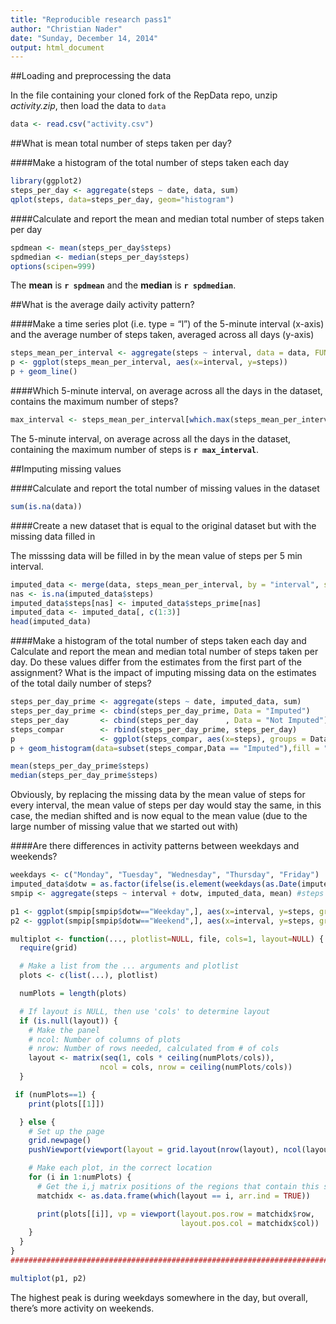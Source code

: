 ```yaml
---
title: "Reproducible research pass1"
author: "Christian Nader"
date: "Sunday, December 14, 2014"
output: html_document
---
```


##Loading and preprocessing the data

In the file containing your cloned fork of the RepData repo, unzip *activity.zip*, then load the data to `data`
```r
data <- read.csv("activity.csv")
```

##What is mean total number of steps taken per day?

####Make a histogram of the total number of steps taken each day
```r
library(ggplot2)
steps_per_day <- aggregate(steps ~ date, data, sum)
qplot(steps, data=steps_per_day, geom="histogram")
```

####Calculate and report the mean and median total number of steps taken per day

```r
spdmean <- mean(steps_per_day$steps)
spdmedian <- median(steps_per_day$steps)
options(scipen=999)
```

The **mean** is **`r spdmean`** and the **median** is **`r spdmedian`**.

##What is the average daily activity pattern?

####Make a time series plot (i.e. type = "l") of the 5-minute interval (x-axis) and the average number of steps taken, averaged across all days (y-axis)

```r
steps_mean_per_interval <- aggregate(steps ~ interval, data = data, FUN = mean)
p <- ggplot(steps_mean_per_interval, aes(x=interval, y=steps))
p + geom_line()
```

####Which 5-minute interval, on average across all the days in the dataset, contains the maximum number of steps?

```r
max_interval <- steps_mean_per_interval[which.max(steps_mean_per_interval$steps),1]
```

The 5-minute interval, on average across all the days in the dataset, containing the maximum number of steps is **`r max_interval`**.

##Imputing missing values

####Calculate and report the total number of missing values in the dataset

```r
sum(is.na(data))
```

####Create a new dataset that is equal to the original dataset but with the missing data filled in

The misssing data will be filled in by the mean value of steps per 5 min interval.

```r
imputed_data <- merge(data, steps_mean_per_interval, by = "interval", suffixes = c("", "_prime"))
nas <- is.na(imputed_data$steps)
imputed_data$steps[nas] <- imputed_data$steps_prime[nas]
imputed_data <- imputed_data[, c(1:3)]
head(imputed_data)
```

####Make a histogram of the total number of steps taken each day and Calculate and report the mean and median total number of steps taken per day. Do these values differ from the estimates from the first part of the assignment? What is the impact of imputing missing data on the estimates of the total daily number of steps?

```r
steps_per_day_prime <- aggregate(steps ~ date, imputed_data, sum)
steps_per_day_prime <- cbind(steps_per_day_prime, Data = "Imputed")
steps_per_day       <- cbind(steps_per_day      , Data = "Not Imputed")
steps_compar        <- rbind(steps_per_day_prime, steps_per_day)
p                   <- ggplot(steps_compar, aes(x=steps), groups = Data)
p + geom_histogram(data=subset(steps_compar,Data == "Imputed"),fill = "red", alpha = 0.6) + geom_histogram(data=subset(steps_compar,Data == "Not Imputed"),fill = "blue", alpha = 0.6) 
```

```r
mean(steps_per_day_prime$steps)
median(steps_per_day_prime$steps)
```

Obviously, by replacing the missing data by the mean value of steps for every interval, the mean value of steps per day would stay the same, in this case, the median shifted and is now equal to the mean value (due to the large number of missing value that we started out with)

####Are there differences in activity patterns between weekdays and weekends?

```r
weekdays <- c("Monday", "Tuesday", "Wednesday", "Thursday", "Friday")
imputed_data$dotw = as.factor(ifelse(is.element(weekdays(as.Date(imputed_data$date)),weekdays), "Weekday", "Weekend"))
smpip <- aggregate(steps ~ interval + dotw, imputed_data, mean) #steps mean per interval from imputed data

p1 <- ggplot(smpip[smpip$dotw=="Weekday",], aes(x=interval, y=steps, group=dotw, colour=dotw)) + geom_line() + ggtitle("Average Steps per Day by Interval")
p2 <- ggplot(smpip[smpip$dotw=="Weekend",], aes(x=interval, y=steps, group=dotw, colour=dotw)) + geom_line()

multiplot <- function(..., plotlist=NULL, file, cols=1, layout=NULL) {
  require(grid)

  # Make a list from the ... arguments and plotlist
  plots <- c(list(...), plotlist)

  numPlots = length(plots)

  # If layout is NULL, then use 'cols' to determine layout
  if (is.null(layout)) {
    # Make the panel
    # ncol: Number of columns of plots
    # nrow: Number of rows needed, calculated from # of cols
    layout <- matrix(seq(1, cols * ceiling(numPlots/cols)),
                    ncol = cols, nrow = ceiling(numPlots/cols))
  }

 if (numPlots==1) {
    print(plots[[1]])

  } else {
    # Set up the page
    grid.newpage()
    pushViewport(viewport(layout = grid.layout(nrow(layout), ncol(layout))))

    # Make each plot, in the correct location
    for (i in 1:numPlots) {
      # Get the i,j matrix positions of the regions that contain this subplot
      matchidx <- as.data.frame(which(layout == i, arr.ind = TRUE))

      print(plots[[i]], vp = viewport(layout.pos.row = matchidx$row,
                                      layout.pos.col = matchidx$col))
    }
  }
}
##################################################################################

multiplot(p1, p2)

```

The highest peak is during weekdays somewhere in the day, but overall, there's more activity on weekends.
